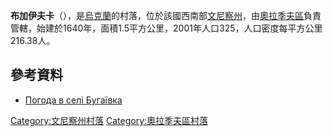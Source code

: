 {{coord|49|18|41|N|29|34|32|E|scale:30000|display=title}}

'''布加伊夫卡'''（{{lang-uk|Бугаївка}}），是[[烏克蘭|烏克蘭]]的村落，位於該國西南部[[文尼察州|文尼察州]]，由[[奧拉季夫區|奧拉季夫區]]負責管轄，始建於1640年，面積1.5平方公里，2001年人口325，人口密度每平方公里216.38人。

==參考資料==
* [http://weather.in.ua/vinnickaja/2127 Погода в селі Бугаївка] {{Wayback|url=http://weather.in.ua/vinnickaja/2127 |date=20160305101540 }}

[[Category:文尼察州村落|Category:文尼察州村落]]
[[Category:奧拉季夫區村落|Category:奧拉季夫區村落]]


{{Vinnytsia-geo-stub}}